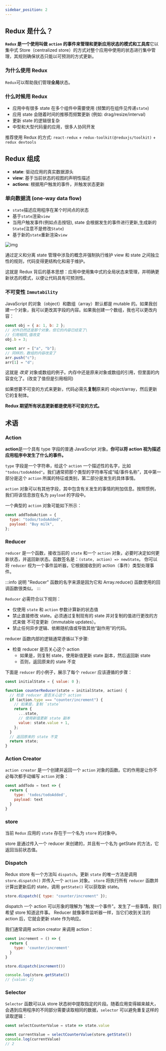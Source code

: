 ```yaml
---
sidebar_position: 2
---
```


## Redux 是什么？

**`Redux` 是一个使用叫做 `action` 的事件来管理和更新应用状态的模式和工具库**它以集中式 Store（centralized store）的方式对整个应用中使用的状态进行集中管理，其规则确保状态只能以可预测的方式更新。

### 为什么使用 Redux

`Redux`可以帮助我们管理**全局**状态。

### 什么时候用 Redux

- 应用中有很多 state 在多个组件中需要使用 (频繁的在组件见传递`state`)
- 应用 state 会随着时间的推移而频繁更新 (例如: drag/resize/interval)
- 更新 state 的逻辑很复杂
- 中型和大型代码量的应用，很多人协同开发

推荐使用 Redux 的方式: `react-redux` + `redux-toolkit(@reduxjs/toolkit)` + `redux devtools`

## Redux 组成

- **state**: 驱动应用的真实数据源头
- **view**: 基于当前状态的视图的声明性描述
- **actions**: 根据用户触发的事件，并触发状态更新

### 单向数据流 (one-way data flow)

- `state`描述应用程序在某个时间点的状态
- 基于`state`渲染`view`
- 当用户触发事件(例如点击按钮), state 会根据发生的事件进行更新,生成新的`State`(注意不是修改`State`)
- 基于新的`state`重新渲染`view`

![img](https://cn.redux.js.org/assets/images/one-way-data-flow-04fe46332c1ccb3497ecb04b94e55b97.png)

通过定义和分离 state 管理中涉及的概念并强制执行维护 view 和 state 之间独立性的规则，代码变得更结构化和易于维护。

这就是 Redux 背后的基本思想：应用中使用集中式的全局状态来管理，并明确更新状态的模式，以便让代码具有可预测性。

### 不可变性 `Immutability`

JavaScript 的对象（object）和数组（array）默认都是 mutable 的。如果我创建一个对象，我可以更改其字段的内容。如果我创建一个数组，我也可以更改内容：

```js
const obj = { a: 1, b: 2 };
// 对外仍然还是那个对象，但它的内容已经变了\
// 引用相同,值改变
obj.b = 3;

const arr = ["a", "b"];
// 同样的，数组的内容改变了
arr.push("c");
arr[1] = "d";
```

这就是 _改变_ 对象或数组的例子。内存中还是原来对象或数组的引用，但里面的内容变化了。(改变了值但是引用相同)

如果想要不可变的方式来更新，代码必需先**复制**原来的 object/array，然后更新它的复制体。

**Redux 期望所有状态更新都是使用不可变的方式。**

## 术语

### Action

**action**是一个具有 type 字段的普通 JavaScript 对象。**你可以将 action 视为描述应用程序中发生了什么的事件。**

`type` 字段是一个字符串，给这个 `action` 一个描述性的名字，比如 `"todos/todoAdded"`。我们通常把那个类型的字符串写成“域/事件名称”，其中第一部分是这个 `action` 所属的特征或类别，第二部分是发生的具体事情。

`action` 对象可以有其他字段，其中包含有关发生的事情的附加信息。按照惯例，我们将该信息放在名为 `payload` 的字段中。

一个典型的 `action` 对象可能如下所示：

```js
const addTodoAction = {
  type: "todos/todoAdded",
  payload: "Buy milk",
};
```

### Reducer

`reducer` 是一个函数，接收当前的 `state` 和一个 `action` 对象，必要时决定如何更新状态，并返回新状态。函数签名是：`(state, action) => newState`。 你可以将 `reducer` 视为一个事件监听器，它根据接收到的 action（事件）类型处理事件。

:::info 说明
"Reducer" 函数的名字来源是因为它和 Array.reduce() 函数使用的回调函数很类似。
:::

`Reducer` 必需符合以下规则：

- 仅使用 `state` 和 `action` 参数计算新的状态值
- 禁止直接修改 state。必须通过复制现有的 state 并对复制的值进行更改的方式来做 不可变更新（immutable updates）。
- 禁止任何异步逻辑、依赖随机值或导致其他“副作用”的代码。

reducer 函数内部的逻辑通常遵循以下步骤:

- 检查 reducer 是否关心这个 action
  - 如果是，则复制 state，使用新值更新 state 副本，然后返回新 state
  - 否则，返回原来的 state 不变

下面是 `reducer` 的小例子，展示了每个 `reducer` 应该遵循的步骤：

```js
const initialState = { value: 0 };

function counterReducer(state = initialState, action) {
  // 检查 reducer 是否关心这个 action
  if (action.type === "counter/increment") {
    // 如果是，复制 `state`
    return {
      ...state,
      // 使用新值更新 state 副本
      value: state.value + 1,
    };
  }
  // 返回原来的 state 不变
  return state;
}
```

### Action Creator

`action creator` 是一个创建并返回一个 `action` 对象的函数。它的作用是让你不必每次都手动编写 `action` 对象：

```js
const addTodo = text => {
  return {
    type: 'todos/todoAdded',
    payload: text
  }
}
```

### store

当前 `Redux` 应用的 `state` 存在于一个名为 `store` 的对象中。

store 是通过传入一个 reducer 来创建的，并且有一个名为 getState 的方法，它返回当前状态值。

### Dispatch

Redux store 有一个方法叫 `dispatch`。更新 `state` 的唯一方法是调用 `store.dispatch()` 并传入一个 `action` 对象。 `store` 将执行所有 `reducer` 函数并计算出更新后的 state，调用 `getState()` 可以获取新 state。

```js
store.dispatch({ type: "counter/increment" });
```

dispatch 一个 action 可以形象的理解为 "触发一个事件"。发生了一些事情，我们希望 store 知道这件事。 Reducer 就像事件监听器一样，当它们收到关注的 action 后，它就会更新 state 作为响应。

我们通常调用 action creator 来调用 action：

```js
const increment = () => {
  return {
    type: 'counter/increment'
  }
}

store.dispatch(increment())

console.log(store.getState())
// {value: 2}
```

### Selector

`Selector` 函数可以从 store 状态树中提取指定的片段。随着应用变得越来越大，会遇到应用程序的不同部分需要读取相同的数据，`selector` 可以避免重复这样的读取逻辑：

```js
const selectCounterValue = state => state.value

const currentValue = selectCounterValue(store.getState())
console.log(currentValue)
// 2
```